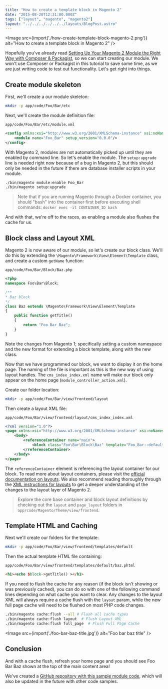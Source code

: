 ```yaml
---
title: "How to create a template block in Magento 2"
date: "2015-08-20T12:31:00.000Z"
tags: ["layout", "magento", "magento2"]
layout: "../../../../../../layouts/BlogPost.astro"
---
```



<Image src={import('./how-create-template-block-magento-2.png')} alt="How to create a template block in Magento 2" />

Hopefully you've already read <a href="/2015/07/22/setting-your-magento-2-module-right-way-composer-packagist#overlay-context=2015/09/03/using-docker-machine-os-x-dinghy">Setting Up Your Magento 2 Module the Right Way with Composer & Packagist</a>, so we can start creating our module. We won't use Composer or Packagist in this tutorial to save some time, as we are just writing code to test out functionality. Let's get right into things.

## Create module skeleton

First, we'll create a our module skeleton:

```bash
mkdir -p app/code/Foo/Bar/etc
```

Next, we'll create the module definition file:

<code class="title">app/code/Foo/Bar/etc/module.xml</code>

```xml
<config xmlns:xsi="http://www.w3.org/2001/XMLSchema-instance" xsi:noNamespaceSchemaLocation="../../../../../lib/internal/Magento/Framework/Module/etc/module.xsd">
    <module name="Foo_Bar" setup_version="0.0.0"/>
</config>
```

With Magento 2, modules are not automatically picked up until they are enabled by command line. So let's enable the module. The `setup:upgrade` line is needed right now because of a bug in Magento 2, but this should only be needed in the future if there are database installer scripts in your module.

```bash
./bin/magento module:enable Foo_Bar
./bin/magento setup:upgrade
```

> Note that if you are running Magento through a Docker container, you should "bash" into the container first before executing shell commands: `docker exec -it CONTAINER_ID bash`

And with that, we're off to the races, as enabling a module also flushes the cache for us.

## Block class and Layout XML

Magento 2 is now aware of our module, so let's create our block class. We'll do this by extending the `\Magento\Framework\View\Element\Template` class, and create a custom `getName` function:

<code class="title">app/code/Foo/Bar/Block/Baz.php</code>

```php
<?php
namespace Foo\Bar\Block;

/**
* Baz block
*/
class Baz extends \Magento\Framework\View\Element\Template
{
    public function getTitle()
    {
        return "Foo Bar Baz";
    }
}
```

Note the changes from Magento 1; specifically setting a custom namespace and the new format for extending a block template, along with the new class.

Now that we have programmed our block, we want to display it on the home page. The naming of the file is important as this is the new way of using layout handles. The `cms_index_index.xml` name will make our block only appear on the home page (`module_controller_action.xml`).

Create our folder location:

```bash
mkdir -p app/code/Foo/Bar/view/frontend/layout
```

Then create a layout XML file:

<code class="title">app/code/Foo/Bar/view/frontend/layout/cms_index_index.xml</code>

```xml
<?xml version="1.0"?>
<page xmlns:xsi="http://www.w3.org/2001/XMLSchema-instance" xsi:noNamespaceSchemaLocation="../../../../../../../lib/internal/Magento/Framework/View/Layout/etc/page_configuration.xsd">
    <body>
        <referenceContainer name="main">
            <block class="Foo\Bar\Block\Baz" template="Foo_Bar::default/baz.phtml"/>
        </referenceContainer>
    </body>
</page>
```

The `referenceContainer` element is referencing the layout container for our block. To read more about layout containers, please visit the <a href="http://devdocs.magento.com/guides/v2.0/frontend-dev-guide/layouts/layout-overview.html" target="_blank">official documentation on layouts</a>. We also recommend reading thoroughly through the <a href="http://devdocs.magento.com/guides/v2.0/frontend-dev-guide/layouts/xml-instructions.html" target="_blank">XML instructions for layouts</a> to get a deeper understanding of the changes to the layout layer of Magento 2.

> Explore the core base container and block layout definitions by checking out the `layout` and `page_layout` folders in `app/code/Magento/Theme/view/frontend`.

## Template HTML and Caching

Next we'll create our folders for the template:

```bash
mkdir -p app/code/Foo/Bar/view/frontend/templates/default
```

Then the actual template HTML file containing:

<code class="title">app/code/Foo/Bar/view/frontend/templates/default/baz.phtml</code>

```html
<h1><echo $block->getTitle() ></h1>
```

If you need to flush the cache for any reason (if the block isn't showing or was previously cached), you can do so with one of the following command lines depending on what cache you want to clear. Any changes to the layout XML will always require a cache flush with the `layout` param, while the new full page cache will need to be flushed on most PHP code changes.

```bash
./bin/magento cache:flush --all # Flush all cache types
./bin/magento cache:flush layout  # Flush Layout XML
./bin/magento cache:flush full_page  # Flush Full Page Cache
```

<Image src={import('./foo-bar-baz-title.jpg')} alt="Foo bar baz title" />

## Conclusion

And with a cache flush, refresh your home page and you should see Foo Bar Baz shown at the top of the main content area!

We've created a <a href="https://github.com/markshust/module-foobar" target="_blank">GitHub repository with this sample module code</a>, which will also be updated in the future with other code samples.
